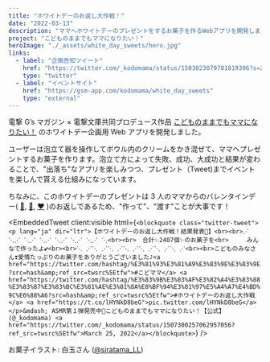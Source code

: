 ```yaml
---
title: "ホワイトデーのお返し大作戦！"
date: "2022-03-13"
description: "ママへホワイトデーのプレゼントをするお菓子を作るWebアプリを開発しました。"
project: "こどものままでもママになりたい！"
heroImage: "./_assets/white_day_sweets/hero.jpg"
links:
  - label: "企画告知ツイート"
    href: "https://twitter.com/_kodomama/status/1503023079701819396?s=20&t=X5g2hMFzUTHDqGv3AlXnpw"
    type: "twitter"
  - label: "イベントサイト"
    href: "https://gsm-app.com/kodomama/white_day_sweets"
    type: "external"
---
```



電撃 G’s マガジン × 電撃文庫共同プロデュース作品 [こどものままでもママになりたい！](http://gs.dengeki.com/kodomama/) のホワイトデー企画用 Web アプリを開発しました。

ユーザーは泡立て器を操作してボウル内のクリームをかき混ぜて、ママへプレゼントするお菓子を作ります。泡立て方によって失敗、成功、大成功と結果が変わることで、"出落ち"なアプリを楽しみつつ、プレゼント（Tweet)までイベントを楽しんで貰える仕組みになっています。

ちなみに、このホワイトデーのプレゼントは 3 人のママからのバレンタインデー(
[🧡](https://twitter.com/_kodomama/status/1493087339656380416?s=20&t=2pz4Iu85r3wlGxuy9hhEsw),
[💜](https://twitter.com/_kodomama/status/1493087534423080960?s=20&t=2pz4Iu85r3wlGxuy9hhEsw),
[❤️](https://twitter.com/_kodomama/status/1493087701939425281?s=20&t=2pz4Iu85r3wlGxuy9hhEsw)
)のお返しであるため、"作って"、"渡す"ことが大事です！

<EmbeddedTweet
  client:visible
  html={`<blockquote class="twitter-tweet"><p lang="ja" dir="ltr">【ホワイトデーのお返し大作戦！結果発表🎉】<br><br>⋰ ⋱⋰ ⋱⋰ ⋱⋰ ⋱⋰ ⋱⋰ ⋱⋰ ⋱<br><br>　合計✨2407個✨のお菓子を<br>　　　みんなで作ったよ💕<br><br>⋱ ⋰⋱ ⋰⋱ ⋰⋱ ⋰⋱ ⋰⋱ ⋰⋱ ⋰<br><br>こどものみなさん❣愛情たっぷりのお菓子をありがとうございました♪<a href="https://twitter.com/hashtag/%E3%81%93%E3%81%A9%E3%83%9E%E3%83%9E?src=hash&amp;ref_src=twsrc%5Etfw">#こどママ</a> <a href="https://twitter.com/hashtag/%E3%83%9B%E3%83%AF%E3%82%A4%E3%83%88%E3%83%87%E3%83%BC%E3%81%AE%E3%81%8A%E8%BF%94%E3%81%97%E5%A4%A7%E4%BD%9C%E6%88%A6?src=hash&amp;ref_src=twsrc%5Etfw">#ホワイトデーのお返し大作戦</a> <a href="https://t.co/lHYNkD8beG">pic.twitter.com/lHYNkD8beG</a></p>&mdash; ASMR第１弾発売中💖こどものままでもママになりたい！【公式】 (@_kodomama) <a href="https://twitter.com/_kodomama/status/1507300257062957056?ref_src=twsrc%5Etfw">March 25, 2022</a></blockquote>`}
/>

お菓子イラスト: 白玉さん ([@siratama_LL](https://twitter.com/siratama_LL))
